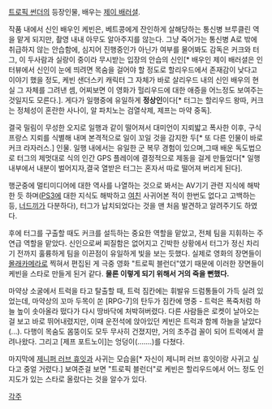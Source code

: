 [[트로픽 썬더]]의 등장인물, 배우는 [[제이 배러셜]].

작품 내에서 신인 배우인 케빈은, 베트콩에게 잔인하게 살해당하는 통신병 브루클린 역을 맡게 되지만, 촬영 내내 아무도 알아주지를 않는다. 그냥 죽어가는 통신병 A로 밖에 취급하지 않는 안습함에, 심지어 진행중인가 아닌가 여부를 물어봐도 감독은 커크와 터그, 이 두사람과 실랑이 중이라 무시받는 입장의 안습의 신인[* 배우인 제이 배러셜은 인터뷰에서 신인이 눈에 띄려면 목숨을 걸어야 할 정도로 할리우드에서 존재감이 낮다고 이야기 했을 정도, 케빈 샌더스키 캐릭터 그 자체가 바로 살리우드 내의 신인 배우의 현실 그 자체를 그려낸 셈, 어찌보면 이 영화가 헐리우드에 대한 애증을 어느정도 보여주는 것일지도 모른다.]. 게다가 일행중에 유일하게 '''정상인'''이다[* 터그는 할리우드 왕따, 커크는 정체성이 혼란한 사나이, 알 파치노는 검열삭제, 제프는 마약 중독].

결국 밀림이 무성한 오지로 일행과 같이 떨어져서 대미언이 지뢰밟고 폭사한 이후, 구식 프랑스 지뢰를 식별해 내며 본격적으로 일이 꼬일 것을 감지한 두[* 또 다른 인물이 바로 커크 라자러스.] 인물. 일행 내에서는 유일한 군 복무 경험이 있으며,그때 배운 독도법으로 터그의 제멋대로 식의 인간 GPS 플레이에 결정적으로 제동을 걸게 만들었다[* 일행 내부에서 내분이 벌어지자,결국 열받은 터그는 혼자서 따로 떨어져 버리게 된다]. 

행군중에 멀티미디어에 대한 역사를 나열하는 것으로 봐서는 AV기기 관련 지식에 해박한 듯 하며([[PS3]]에 대한 지식도 해박하고 [[여친]] 사귀어본 적이 한번도 없다고 고백하는 등, [[너드]]끼가 다분하다), 터그가 납치되었다는 것을 맨 처음 발견하고 알려주기도 하였다.

후에 터그를 구출할 때도 커크를 설득하는 중요한 역할을 맡았고, 전체 팀을 지휘하는 주연급 역할을 맡았다. 신인으로써 찌질함은 없어지고 긴박한 상황에서 터그가 정신 차리기 전까지 훌륭하게 팀을 이끈점이 유일하게 빛을 보는 듯했다. 실제로 영화의 장면들이 [[몰래카메라]]로 찍혀서 편집된 게 극중 영화 "트로픽 블런더"였기 때문에 이러한 장면들이 케빈을 스타로 만들게 된거 같다. '''물론 이렇게 되기 위해서 거의 죽을 뻔했다.''' 

마약상 소굴에서 트럭을 타고 탈출할 때, 트럭 짐칸에는 휘발유 드럼통들이 가득 실려 있었는데, 마약상의 꼬마 두목이 쏜 [RPG-7]의 탄두가 짐칸에 명중 - 트럭은 폭죽처럼 하늘 높이 솟아올라 떴다가 다시 땅바닥에 처박혀버렸다. 다른 사람들은 로켓이 날아오는 걸 보고 바로 뛰어내렸지만, 이때 운전석에 앉아있던 케빈은 트럭과 함께 하늘을 날았다(...). 
다행이 목숨도 몸뚱이도 모두 무사히 건졌지만, 거의 초주검 꼴이 되어 트럭에서 끌려나왔다. 그리고 [제프 포트노이]는 엉덩이(.......)를 다쳤다. 

마지막에 [[제니퍼 러브 휴잇]]과 사귀는 모습을[* 자신이 제니퍼 러브 휴잇이랑 사귀고 싶다고 중얼 거렸다.] 보여준걸 보면 "트로픽 블런더"로 케빈은 할리우드에서 어느 정도 인지도가 있는 스타로 올랐다는 것을 알수가 있다. 

[[각주]]

